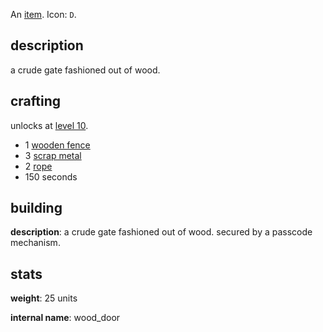 {{FixTitle}}
An [[items|item]]. Icon: <code><nowiki>D</nowiki></code>.

== description ==

a crude gate fashioned out of wood.

== crafting ==

unlocks at [[level 10]].

* 1 [[wooden fence]]
* 3 [[scrap metal]]
* 2 [[rope]]
* 150 seconds

== building ==

'''description''': a crude gate fashioned out of wood. secured by a passcode mechanism.

== stats ==

'''weight''': 25 units

'''internal name''': wood_door